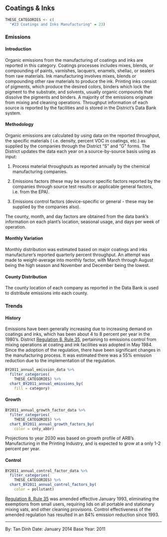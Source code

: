 ## Coatings & Inks {#chem-fac-coatings}

```r
THESE_CATEGORIES <- c(
  "#23 Coatings and Inks Manufacturing" = 23)
```

### Emissions

#### Introduction {-}

Organic emissions from the manufacturing of coatings and inks are reported in this category. Coatings processes includes mixes, blends, or compounding of paints, varnishes, lacquers, enamels, shellac, or sealers from raw materials. Ink manufacturing involves mixes, blends or compounding other raw materials to produce the ink. Printing inks consist of pigments, which produce the desired colors, binders which lock the pigment to the substrate, and solvents, usually organic compounds that dissolve the pigments and binders. A majority of the emissions originate from mixing and cleaning operations. Throughput information of each source is reported by the facilities and is stored in the District's Data Bank system.

#### Methodology {-}

Organic emissions are calculated by using data on the reported throughput, the specific materials ( i.e. density, percent VOC in coatings, etc.) as supplied by the companies through the District "S" and "G" forms. The District updates the data each year on a source-by-source basis using as input:

1. Process material throughputs as reported annually by the chemical manufacturing companies.

2. Emissions factors (these may be source specific factors reported by the companies through source test results or applicable general factors, i.e. from the EPA).

3. Emissions control factors (device-specific or general - these may be supplied by the companies also).

The county, month, and day factors are obtained from the data bank's information on each plant's location, seasonal usage, and days per week of operation.

#### Monthly Variation {-}

Monthly distribution was estimated based on major coatings and inks manufacturer's reported quarterly percent throughput. An attempt was made to weight-average into monthly factor, with March through August being the high season and November and December being the lowest.

#### County Distribution {-}

The county location of each company as reported in the Data Bank is used to distribute emissions into each county.

### Trends

#### History {-}

Emissions have been generally increasing due to increasing demand on coatings and inks, which has been about 4 to 8 percent per year in the 1980's. District [Regulation 8, Rule 35](https://www.baaqmd.gov/rules-and-compliance/rules/reg-8-rule-35-coating-ink-and-adhesive-manufacturing), pertaining to emissions control from mixing operations at coating and ink facilities was adopted in May 1984. Since the adoption of the regulation, there have been significant changes in the manufacturing process. It was estimated there was a 55% emission reduction due to the implementation of the regulation.

```r
BY2011_annual_emission_data %>%
  filter_categories(
    THESE_CATEGORIES) %>%
  chart_BY2011_annual_emissions_by(
    fill = category)
```

#### Growth {-}

```r
BY2011_annual_growth_factor_data %>%
  filter_categories(
    THESE_CATEGORIES) %>%
  chart_BY2011_annual_growth_factors_by(
    color = cnty_abbr)
```

Projections to year 2030 was based on growth profile of ARB's Manufacturing in the Printing Industry, and is expected to grow at a only 1-2 percent per year.

#### Control {- #chem-fac-coatings-control}

```r
BY2011_annual_control_factor_data %>%
  filter_categories(
    THESE_CATEGORIES) %>%
  chart_BY2011_annual_control_factors_by(
    color = pollutant)
```

[Regulation 8, Rule 35](https://www.baaqmd.gov/rules-and-compliance/rules/reg-8-rule-35-coating-ink-and-adhesive-manufacturing) was amended effective January 1993, eliminating the exemptions from small users, requiring lids on all portable and stationary mixing vats, and other cleaning provisions. Control effectiveness of the amended regulation has resulted in an 84% emission reduction since 1993.

***

By: Tan Dinh
Date: January 2014
Base Year: 2011
